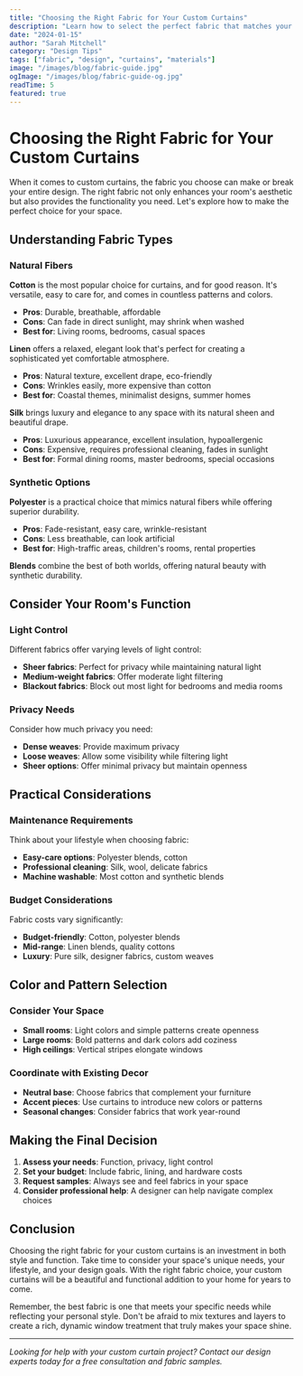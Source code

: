```yaml
---
title: "Choosing the Right Fabric for Your Custom Curtains"
description: "Learn how to select the perfect fabric that matches your style and functional needs. From cotton to silk, we'll guide you through the best options."
date: "2024-01-15"
author: "Sarah Mitchell"
category: "Design Tips"
tags: ["fabric", "design", "curtains", "materials"]
image: "/images/blog/fabric-guide.jpg"
ogImage: "/images/blog/fabric-guide-og.jpg"
readTime: 5
featured: true
---
```


# Choosing the Right Fabric for Your Custom Curtains

When it comes to custom curtains, the fabric you choose can make or break your entire design. The right fabric not only enhances your room's aesthetic but also provides the functionality you need. Let's explore how to make the perfect choice for your space.

## Understanding Fabric Types

### Natural Fibers

**Cotton** is the most popular choice for curtains, and for good reason. It's versatile, easy to care for, and comes in countless patterns and colors.

- **Pros**: Durable, breathable, affordable
- **Cons**: Can fade in direct sunlight, may shrink when washed
- **Best for**: Living rooms, bedrooms, casual spaces

**Linen** offers a relaxed, elegant look that's perfect for creating a sophisticated yet comfortable atmosphere.

- **Pros**: Natural texture, excellent drape, eco-friendly
- **Cons**: Wrinkles easily, more expensive than cotton
- **Best for**: Coastal themes, minimalist designs, summer homes

**Silk** brings luxury and elegance to any space with its natural sheen and beautiful drape.

- **Pros**: Luxurious appearance, excellent insulation, hypoallergenic
- **Cons**: Expensive, requires professional cleaning, fades in sunlight
- **Best for**: Formal dining rooms, master bedrooms, special occasions

### Synthetic Options

**Polyester** is a practical choice that mimics natural fibers while offering superior durability.

- **Pros**: Fade-resistant, easy care, wrinkle-resistant
- **Cons**: Less breathable, can look artificial
- **Best for**: High-traffic areas, children's rooms, rental properties

**Blends** combine the best of both worlds, offering natural beauty with synthetic durability.

## Consider Your Room's Function

### Light Control

Different fabrics offer varying levels of light control:

- **Sheer fabrics**: Perfect for privacy while maintaining natural light
- **Medium-weight fabrics**: Offer moderate light filtering
- **Blackout fabrics**: Block out most light for bedrooms and media rooms

### Privacy Needs

Consider how much privacy you need:

- **Dense weaves**: Provide maximum privacy
- **Loose weaves**: Allow some visibility while filtering light
- **Sheer options**: Offer minimal privacy but maintain openness

## Practical Considerations

### Maintenance Requirements

Think about your lifestyle when choosing fabric:

- **Easy-care options**: Polyester blends, cotton
- **Professional cleaning**: Silk, wool, delicate fabrics
- **Machine washable**: Most cotton and synthetic blends

### Budget Considerations

Fabric costs vary significantly:

- **Budget-friendly**: Cotton, polyester blends
- **Mid-range**: Linen blends, quality cottons
- **Luxury**: Pure silk, designer fabrics, custom weaves

## Color and Pattern Selection

### Consider Your Space

- **Small rooms**: Light colors and simple patterns create openness
- **Large rooms**: Bold patterns and dark colors add coziness
- **High ceilings**: Vertical stripes elongate windows

### Coordinate with Existing Decor

- **Neutral base**: Choose fabrics that complement your furniture
- **Accent pieces**: Use curtains to introduce new colors or patterns
- **Seasonal changes**: Consider fabrics that work year-round

## Making the Final Decision

1. **Assess your needs**: Function, privacy, light control
2. **Set your budget**: Include fabric, lining, and hardware costs
3. **Request samples**: Always see and feel fabrics in your space
4. **Consider professional help**: A designer can help navigate complex choices

## Conclusion

Choosing the right fabric for your custom curtains is an investment in both style and function. Take time to consider your space's unique needs, your lifestyle, and your design goals. With the right fabric choice, your custom curtains will be a beautiful and functional addition to your home for years to come.

Remember, the best fabric is one that meets your specific needs while reflecting your personal style. Don't be afraid to mix textures and layers to create a rich, dynamic window treatment that truly makes your space shine.

---

*Looking for help with your custom curtain project? Contact our design experts today for a free consultation and fabric samples.* 